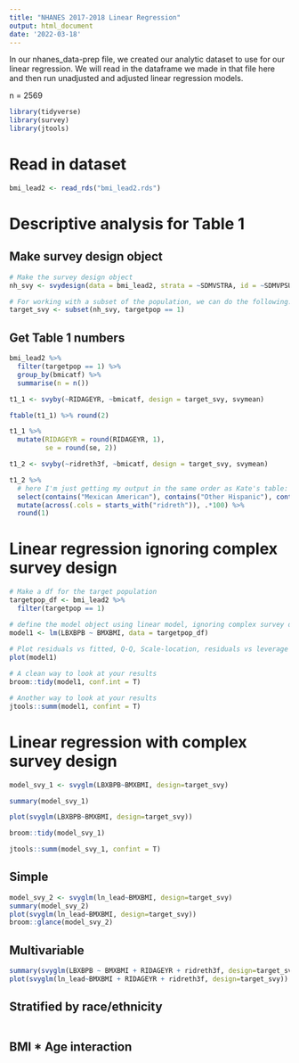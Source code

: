 ```yaml
---
title: "NHANES 2017-2018 Linear Regression"
output: html_document
date: '2022-03-18'
---
```


In our nhanes_data-prep file, we created our analytic dataset to use for our linear regression. We will read in the dataframe we made in that file here and then run unadjusted and adjusted linear regression models.

n = 2569

```r
library(tidyverse)
library(survey)
library(jtools)
```

# Read in dataset
```r
bmi_lead2 <- read_rds("bmi_lead2.rds")
```

# Descriptive analysis for Table 1

## Make survey design object
```r
# Make the survey design object
nh_svy <- svydesign(data = bmi_lead2, strata = ~SDMVSTRA, id = ~SDMVPSU, weights = ~WTMEC2YR, nest = T)

# For working with a subset of the population, we can do the following. 
target_svy <- subset(nh_svy, targetpop == 1)
```

## Get Table 1 numbers

```r
bmi_lead2 %>% 
  filter(targetpop == 1) %>% 
  group_by(bmicatf) %>% 
  summarise(n = n())
```

```r
t1_1 <- svyby(~RIDAGEYR, ~bmicatf, design = target_svy, svymean)

ftable(t1_1) %>% round(2)

t1_1 %>% 
  mutate(RIDAGEYR = round(RIDAGEYR, 1),
         se = round(se, 2))
```

```r
t1_2 <- svyby(~ridreth3f, ~bmicatf, design = target_svy, svymean)

t1_2 %>% 
  # here I'm just getting my output in the same order as Kate's table:
  select(contains("Mexican American"), contains("Other Hispanic"), contains("Non-Hispanic Black"), contains("Non-Hispanic White"), contains("Non-Hispanic Asian"), contains("Other")) %>% 
  mutate(across(.cols = starts_with("ridreth")), .*100) %>% 
  round(1)

```


# Linear regression ignoring complex survey design

```r
# Make a df for the target population
targetpop_df <- bmi_lead2 %>% 
  filter(targetpop == 1)

# define the model object using linear model, ignoring complex survey design
model1 <- lm(LBXBPB ~ BMXBMI, data = targetpop_df)
 
# Plot residuals vs fitted, Q-Q, Scale-location, residuals vs leverage
plot(model1)

# A clean way to look at your results 
broom::tidy(model1, conf.int = T) 

# Another way to look at your results
jtools::summ(model1, confint = T)
```


# Linear regression with complex survey design
```r
model_svy_1 <- svyglm(LBXBPB~BMXBMI, design=target_svy)

summary(model_svy_1)

plot(svyglm(LBXBPB~BMXBMI, design=target_svy))

broom::tidy(model_svy_1)

jtools::summ(model_svy_1, confint = T)
```

## Simple

```r
model_svy_2 <- svyglm(ln_lead~BMXBMI, design=target_svy)
summary(model_svy_2)
plot(svyglm(ln_lead~BMXBMI, design=target_svy))
broom::glance(model_svy_2)
```

## Multivariable
```r
summary(svyglm(LBXBPB ~ BMXBMI + RIDAGEYR + ridreth3f, design=target_svy))
plot(svyglm(ln_lead~BMXBMI + RIDAGEYR + ridreth3f, design=target_svy))
```

## Stratified by race/ethnicity
```r

```

## BMI * Age interaction
```r

```

